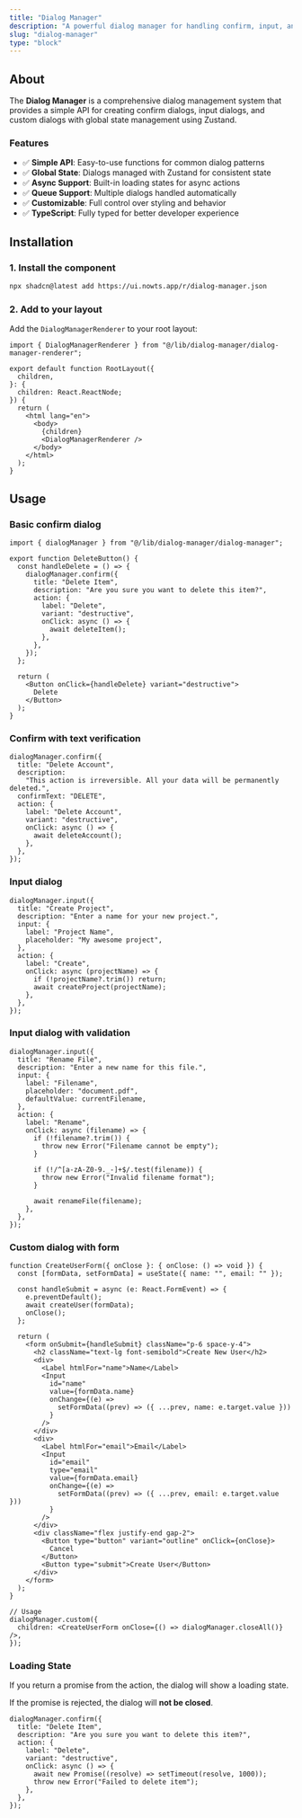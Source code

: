 ```yaml
---
title: "Dialog Manager"
description: "A powerful dialog manager for handling confirm, input, and custom dialogs with global state management."
slug: "dialog-manager"
type: "block"
---
```


## About

The **Dialog Manager** is a comprehensive dialog management system that provides a simple API for creating confirm dialogs, input dialogs, and custom dialogs with global state management using Zustand.

### Features

- ✅ **Simple API**: Easy-to-use functions for common dialog patterns
- ✅ **Global State**: Dialogs managed with Zustand for consistent state
- ✅ **Async Support**: Built-in loading states for async actions
- ✅ **Queue Support**: Multiple dialogs handled automatically
- ✅ **Customizable**: Full control over styling and behavior
- ✅ **TypeScript**: Fully typed for better developer experience

## Installation

### 1. Install the component

```bash
npx shadcn@latest add https://ui.nowts.app/r/dialog-manager.json
```

### 2. Add to your layout

Add the `DialogManagerRenderer` to your root layout:

```tsx title="app/layout.tsx"
import { DialogManagerRenderer } from "@/lib/dialog-manager/dialog-manager-renderer";

export default function RootLayout({
  children,
}: {
  children: React.ReactNode;
}) {
  return (
    <html lang="en">
      <body>
        {children}
        <DialogManagerRenderer />
      </body>
    </html>
  );
}
```

## Usage

### Basic confirm dialog

```tsx
import { dialogManager } from "@/lib/dialog-manager/dialog-manager";

export function DeleteButton() {
  const handleDelete = () => {
    dialogManager.confirm({
      title: "Delete Item",
      description: "Are you sure you want to delete this item?",
      action: {
        label: "Delete",
        variant: "destructive",
        onClick: async () => {
          await deleteItem();
        },
      },
    });
  };

  return (
    <Button onClick={handleDelete} variant="destructive">
      Delete
    </Button>
  );
}
```

### Confirm with text verification

```tsx
dialogManager.confirm({
  title: "Delete Account",
  description:
    "This action is irreversible. All your data will be permanently deleted.",
  confirmText: "DELETE",
  action: {
    label: "Delete Account",
    variant: "destructive",
    onClick: async () => {
      await deleteAccount();
    },
  },
});
```

### Input dialog

```tsx
dialogManager.input({
  title: "Create Project",
  description: "Enter a name for your new project.",
  input: {
    label: "Project Name",
    placeholder: "My awesome project",
  },
  action: {
    label: "Create",
    onClick: async (projectName) => {
      if (!projectName?.trim()) return;
      await createProject(projectName);
    },
  },
});
```

### Input dialog with validation

```tsx
dialogManager.input({
  title: "Rename File",
  description: "Enter a new name for this file.",
  input: {
    label: "Filename",
    placeholder: "document.pdf",
    defaultValue: currentFilename,
  },
  action: {
    label: "Rename",
    onClick: async (filename) => {
      if (!filename?.trim()) {
        throw new Error("Filename cannot be empty");
      }

      if (!/^[a-zA-Z0-9._-]+$/.test(filename)) {
        throw new Error("Invalid filename format");
      }

      await renameFile(filename);
    },
  },
});
```

### Custom dialog with form

```tsx
function CreateUserForm({ onClose }: { onClose: () => void }) {
  const [formData, setFormData] = useState({ name: "", email: "" });

  const handleSubmit = async (e: React.FormEvent) => {
    e.preventDefault();
    await createUser(formData);
    onClose();
  };

  return (
    <form onSubmit={handleSubmit} className="p-6 space-y-4">
      <h2 className="text-lg font-semibold">Create New User</h2>
      <div>
        <Label htmlFor="name">Name</Label>
        <Input
          id="name"
          value={formData.name}
          onChange={(e) =>
            setFormData((prev) => ({ ...prev, name: e.target.value }))
          }
        />
      </div>
      <div>
        <Label htmlFor="email">Email</Label>
        <Input
          id="email"
          type="email"
          value={formData.email}
          onChange={(e) =>
            setFormData((prev) => ({ ...prev, email: e.target.value }))
          }
        />
      </div>
      <div className="flex justify-end gap-2">
        <Button type="button" variant="outline" onClick={onClose}>
          Cancel
        </Button>
        <Button type="submit">Create User</Button>
      </div>
    </form>
  );
}

// Usage
dialogManager.custom({
  children: <CreateUserForm onClose={() => dialogManager.closeAll()} />,
});
```

### Loading State

If you return a promise from the action, the dialog will show a loading state.

If the promise is rejected, the dialog will **not be closed**.

```tsx
dialogManager.confirm({
  title: "Delete Item",
  description: "Are you sure you want to delete this item?",
  action: {
    label: "Delete",
    variant: "destructive",
    onClick: async () => {
      await new Promise((resolve) => setTimeout(resolve, 1000));
      throw new Error("Failed to delete item");
    },
  },
});
```
